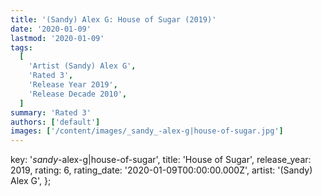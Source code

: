 ```yaml
---
title: '(Sandy) Alex G: House of Sugar (2019)'
date: '2020-01-09'
lastmod: '2020-01-09'
tags:
  [
    'Artist (Sandy) Alex G',
    'Rated 3',
    'Release Year 2019',
    'Release Decade 2010',
  ]
summary: 'Rated 3'
authors: ['default']
images: ['/content/images/_sandy_-alex-g|house-of-sugar.jpg']
---
```


  key: '_sandy_-alex-g|house-of-sugar',
  title: 'House of Sugar',
  release_year: 2019,
  rating: 6,
  rating_date: '2020-01-09T00:00:00.000Z',
  artist: '(Sandy) Alex G',
};

<MusicRating data={data} />
